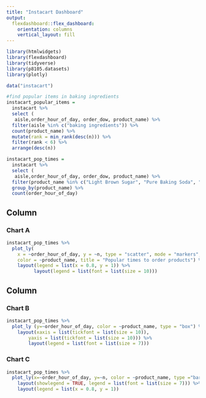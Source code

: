 ```yaml
---
title: "Instacart Dashboard"
output: 
  flexdashboard::flex_dashboard:
    orientation: columns
    vertical_layout: fill
---
```


```r
library(htmlwidgets)
library(flexdashboard)
library(tidyverse)
library(p8105.datasets)
library(plotly)

data("instacart")

#find popular items in baking ingredients
instacart_popular_items = 
  instacart %>% 
  select (
   aisle,order_hour_of_day, order_dow, product_name) %>%
  filter(aisle %in% c("baking ingredients")) %>%
  count(product_name) %>% 
  mutate(rank = min_rank(desc(n))) %>% 
  filter(rank < 6) %>% 
  arrange(desc(n)) 

instacart_pop_times = 
  instacart %>%
  select (
   aisle,order_hour_of_day, order_dow, product_name) %>%
  filter(product_name %in% c("Light Brown Sugar", "Pure Baking Soda", "Cane Sugar", "Premium Pure Cane Granulated Sugar","Organic Vanilla Extract")) %>%
  group_by(product_name) %>%
  count(order_hour_of_day)
```

Column {data-width=550}
-----------------------------------------------------------------------

### Chart A

```r
instacart_pop_times %>%
  plot_ly(
    x = ~order_hour_of_day, y = ~n, type = "scatter", mode = "markers",
    color = ~product_name, title = "Popular times to order products") %>%
    layout(legend = list(x = 0.8, y = 1)) %>%
          layout(legend = list(font = list(size = 10)))
```


Column {data-width=450}
-----------------------------------------------------------------------

### Chart B

```r
instacart_pop_times %>%
  plot_ly (y=~order_hour_of_day, color = ~product_name, type = "box") %>%
    layout(xaxis = list(tickfont = list(size = 10)), 
        yaxis = list(tickfont = list(size = 10))) %>% 
        layout(legend = list(font = list(size = 7)))
```

### Chart C

```r

instacart_pop_times %>%
  plot_ly(x=~order_hour_of_day, y=~n, color = ~product_name, type ="bar") %>%
    layout(showlegend = TRUE, legend = list(font = list(size = 7))) %>%
    layout(legend = list(x = 0.8, y = 1))
```


